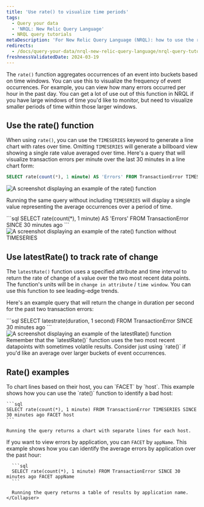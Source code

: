 ```yaml
---
title: 'Use rate() to visualize time periods'
tags:
  - Query your data
  - 'NRQL: New Relic Query Language'
  - NRQL query tutorials
metaDescription: 'For New Relic Query Language (NRQL): how to use the rate() function to visualize event occurrences over a set period of time.'
redirects:
  - /docs/query-your-data/nrql-new-relic-query-language/nrql-query-tutorials/rate-function
freshnessValidatedDate: 2024-03-19
---
```






The `rate()` function aggregates occurrences of an event into buckets based on time windows. You can use this to visualize the frequency of event occurrences. For example, you can view how many errors occurred per hour in the past day. You can get a lot of use out of this function in NRQL if you have large windows of time you'd like to monitor, but need to visualize smaller periods of time within those larger windows.

## Use the rate() function

When using `rate()`, you can use the `TIMESERIES` keyword to generate a line chart with rates over time. Omitting `TIMESERIES` will generate a billboard view showing a single rate value averaged over time. Here's a query that will visualize transaction errors per minute over the last 30 minutes in a line chart form:

```sql
SELECT rate(count(*), 1 minute) AS 'Errors' FROM TransactionError TIMESERIES SINCE 30 minutes ago
```

<img
  title="Rate function with time series"
  alt="A screenshot displaying an example of the rate() function"
  src={exampleRateFunction}
/>

Running the same query without including `TIMESERIES` will display a single value representing the average occurrences over a period of time.

<SideBySide>
    <Side>
        ```sql
        SELECT rate(count(*), 1 minute) AS 'Errors' FROM TransactionError SINCE 30 minutes ago
        ```
    </Side>
    <Side>
        <img
          title="Rate function without time series"
          alt="A screenshot displaying an example of the rate() function without TIMESERIES"
          src={exampleRateFunctionNoTimeseries}
        />
    </Side>
</SideBySide>

## Use latestRate() to track rate of change

The `latestRate()` function uses a specified attribute and time interval to return the rate of change of a value over the two most recent data points. The function's units will be in `change in attribute` / `time window`. You can use this function to see leading-edge trends.

Here's an example query that will return the change in duration per second for the past two transaction errors:

<SideBySide>
    <Side>
        ```sql
        SELECT latestrate(duration, 1 second) FROM TransactionError SINCE 30 minutes ago
        ```
    </Side>
    <Side>
        <img
          title="Latestrate function"
          alt="A screenshot displaying an example of the latestRate() function"
          src={exampleLatestRateFunction}
        />
    </Side>
</SideBySide>

<Callout variant="important">
  Remember that the `latestRate()` function uses the two most recent datapoints with sometimes volatile results. Consider just using `rate()` if you'd like an average over larger buckets of event occurrences.
</Callout>

## Rate() examples

<CollapserGroup>
  <Collapser
    id="error-by-hostname"
    title="Visualize error rate by host"
  >
    To chart lines based on their host, you can `FACET` by `host`. This example shows how you can use the `rate()` function to identify a bad host:

    ```sql
    SELECT rate(count(*), 1 minute) FROM TransactionError TIMESERIES SINCE 30 minutes ago FACET host
    ```

    Running the query returns a chart with separate lines for each host.
  </Collapser>

  <Collapser
      id="average-appname-errors"
      title="Average errors over the past 30 minutes by appName"
    >
      If you want to view errors by application, you can `FACET` by `appName`. This example shows how you can identify the average errors by application over the past hour:

      ```sql
      SELECT rate(count(*), 1 minute) FROM TransactionError SINCE 30 minutes ago FACET appName
      ```

      Running the query returns a table of results by application name.
    </Collapser>
</CollapserGroup>

